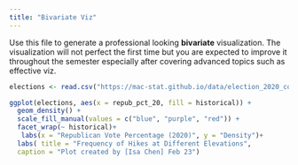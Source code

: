```yaml
---
title: "Bivariate Viz"
---
```


Use this file to generate a professional looking **bivariate** visualization.  The visualization will not perfect the first time but you are expected to improve it throughout the semester especially after covering advanced topics such as effective viz.

```r
elections <- read.csv("https://mac-stat.github.io/data/election_2020_county.csv")
```


```r
ggplot(elections, aes(x = repub_pct_20, fill = historical)) +
  geom_density() +
  scale_fill_manual(values = c("blue", "purple", "red")) +
  facet_wrap(~ historical)+
   labs(x = "Republican Vote Percentage (2020)", y = "Density")+
  labs( title = "Frequency of Hikes at Different Elevations",
  caption = "Plot created by [Isa Chen] Feb 23")
```

